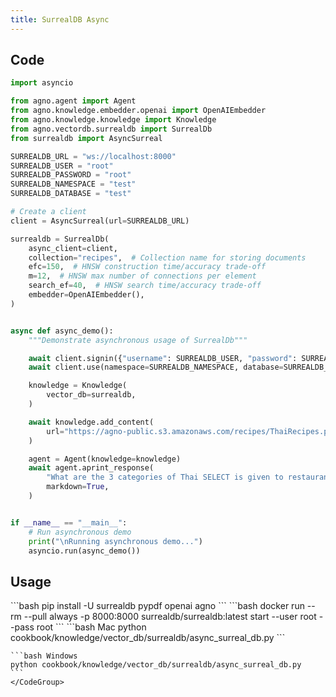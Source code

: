 ```yaml
---
title: SurrealDB Async
---
```


## Code

```python cookbook/knowledge/vector_db/surrealdb/async_surreal_db.py
import asyncio

from agno.agent import Agent
from agno.knowledge.embedder.openai import OpenAIEmbedder
from agno.knowledge.knowledge import Knowledge
from agno.vectordb.surrealdb import SurrealDb
from surrealdb import AsyncSurreal

SURREALDB_URL = "ws://localhost:8000"
SURREALDB_USER = "root"
SURREALDB_PASSWORD = "root"
SURREALDB_NAMESPACE = "test"
SURREALDB_DATABASE = "test"

# Create a client
client = AsyncSurreal(url=SURREALDB_URL)

surrealdb = SurrealDb(
    async_client=client,
    collection="recipes",  # Collection name for storing documents
    efc=150,  # HNSW construction time/accuracy trade-off
    m=12,  # HNSW max number of connections per element
    search_ef=40,  # HNSW search time/accuracy trade-off
    embedder=OpenAIEmbedder(),
)


async def async_demo():
    """Demonstrate asynchronous usage of SurrealDb"""

    await client.signin({"username": SURREALDB_USER, "password": SURREALDB_PASSWORD})
    await client.use(namespace=SURREALDB_NAMESPACE, database=SURREALDB_DATABASE)

    knowledge = Knowledge(
        vector_db=surrealdb,
    )

    await knowledge.add_content(
        url="https://agno-public.s3.amazonaws.com/recipes/ThaiRecipes.pdf",
    )

    agent = Agent(knowledge=knowledge)
    await agent.aprint_response(
        "What are the 3 categories of Thai SELECT is given to restaurants overseas?",
        markdown=True,
    )


if __name__ == "__main__":
    # Run asynchronous demo
    print("\nRunning asynchronous demo...")
    asyncio.run(async_demo())
```

## Usage

<Steps>
  <Snippet file="create-venv-step.mdx" />

  <Step title="Install libraries">
    ```bash
    pip install -U surrealdb pypdf openai agno
    ```
  </Step>

  <Step title="Run SurrealDB">
    ```bash
docker run --rm --pull always -p 8000:8000 surrealdb/surrealdb:latest start --user root --pass root     
      ```
  </Step>

  <Step title="Run Agent">
    <CodeGroup>
    ```bash Mac
    python cookbook/knowledge/vector_db/surrealdb/async_surreal_db.py
    ```

    ```bash Windows
    python cookbook/knowledge/vector_db/surrealdb/async_surreal_db.py
    ```
    </CodeGroup>
  </Step>
</Steps>